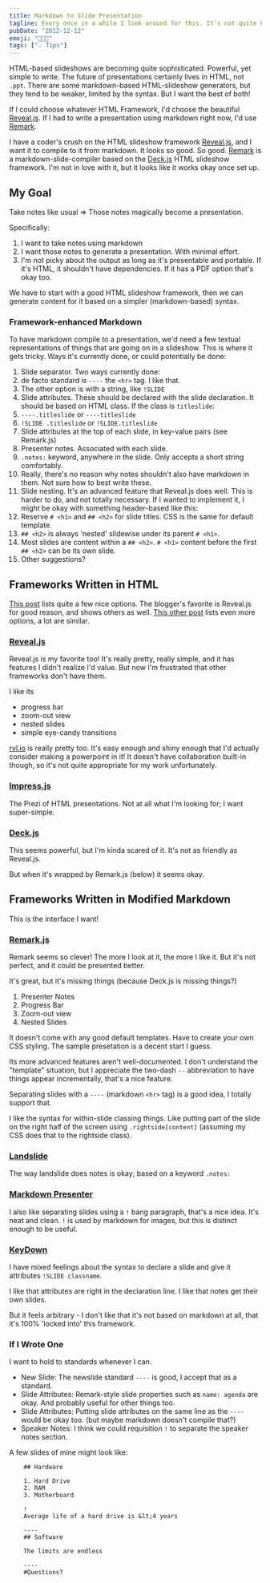 ```yaml
---
title: Markdown to Slide Presentation
tagline: Every once in a while I look around for this. It's not quite here yet.
pubDate: "2012-12-12"
emoji: "🧑🏻‍🏫"
tags: ["💡 Tips"]
---
```


HTML-based slideshows are becoming quite sophisticated. Powerful, yet simple to write. The future of presentations certainly lives in HTML, not `.ppt`. There are some markdown-based HTML-slideshow generators, but they tend to be weaker, limited by the syntax. But I want the best of both!

If I could choose whatever HTML Framework, I'd choose the beautiful [Reveal.js](http://lab.hakim.se/reveal-js/). If I had to write a presentation using markdown right now, I'd use [Remark](http://gnab.github.com/remark/).

I have a coder's crush on the HTML slideshow framework [Reveal.js](http://lab.hakim.se/reveal-js/), and I want it to compile to it from markdown. It looks so good. So good. [Remark](http://gnab.github.com/remark/) is a markdown-slide-compiler based on the [Deck.js](http://imakewebthings.com/deck.js/) HTML slideshow framework. I'm not in love with it, but it looks like it works okay once set up.

## My Goal

Take notes like usual => Those notes magically become a presentation.

Specifically:

1. I want to take notes using markdown
2. I want those notes to generate a presentation. With minimal effort.
3. I'm not picky about the output as long as it's presentable and portable. If it's HTML, it shouldn't have dependencies. If it has a PDF option that's okay too.

We have to start with a good HTML slideshow framework, then we can generate content for it based on a simpler (markdown-based) syntax.

### Framework-enhanced Markdown

To have markdown compile to a presentation, we'd need a few textual representations of things that are going on in a slideshow. This is where it gets tricky. Ways it's currently done, or could potentially be done:

1. Slide separator. Two ways currently done:
1. de facto standard is `----` the `<hr>` tag. I like that.
1. The other option is with a string, like `!SLIDE`
1. Slide attributes. These should be declared with the slide declaration. It should be based on HTML class. If the class is `titleslide`:
1. `----.titleslide` or `----titleslide`
1. `!SLIDE .titleslide` or `!SLIDE.titleslide`
1. Slide attributes at the top of each slide, in key-value pairs (see Remark.js)
1. Presenter notes. Associated with each slide.
1. `.notes:` keyword, anywhere in the slide. Only accepts a short string comfortably.
1. Really, there's no reason why notes shouldn't also have markdown in them. Not sure how to best write these.
1. Slide nesting. It's an advanced feature that Reveal.js does well. This is harder to do, and not totally necessary. If I wanted to implement it, I might be okay with something header-based like this:
1. Reserve `# <h1>` and `## <h2>` for slide titles. CSS is the same for default template.
1. `## <h2>` is always 'nested' slidewise under its parent `# <h1>`.
1. Most slides are content within a `## <h2>`. `# <h1>` content before the first `## <h2>` can be its own slide.
1. Other suggestions?

## Frameworks Written in HTML

[This post](http://www.sitepoint.com/5-free-html5-presentation-systems/) lists quite a few nice options. The blogger's favorite is Reveal.js for good reason, and shows others as well. [This other post](http://www.impressivewebs.com/html-slidedeck-toolkits/) lists even more options, a lot are similar.

### [Reveal.js](https://github.com/hakimel/reveal.js/)

Reveal.js is my favorite too! It's really pretty, really simple, and it has features I didn't realize I'd value. But now I'm frustrated that other frameworks don't have them.

I like its

- progress bar
- zoom-out view
- nested slides
- simple eye-candy transitions

[rvl.io](http://www.rvl.io) is really pretty too. It's easy enough and shiny enough that I'd actually consider making a powerpoint in it! It doesn't have collaboration built-in though, so it's not quite appropriate for my work unfortunately.

### [Impress.js](https://github.com/bartaz/impress.js/)

The Prezi of HTML presentations. Not at all what I'm looking for; I want super-simple.

### [Deck.js](https://github.com/imakewebthings/deck.js)

This seems powerful, but I'm kinda scared of it. It's not as friendly as Reveal.js.

But when it's wrapped by Remark.js (below) it seems okay.

## Frameworks Written in Modified Markdown

This is the interface I want!

### [Remark.js](http://github.com/gnab/remark)

Remark seems so clever! The more I look at it, the more I like it. But it's not perfect, and it could be presented better.

It's great, but it's missing things (because Deck.js is missing things?)

1. Presenter Notes
2. Progress Bar
3. Zoom-out view
4. Nested Slides

It doesn't come with any good default templates. Have to create your own CSS styling. The sample presetation is a decent start I guess.

Its more advanced features aren't well-documented. I don't understand the "template" situation, but I appreciate the two-dash `--` abbreviation to have things appear incrementally, that's a nice feature.

Separating slides with a `----` (markdown `<hr>` tag) is a good idea, I totally support that.

I like the syntax for within-slide classing things. Like putting part of the slide on the right half of the screen using `.rightside[content]` (assuming my CSS does that to the rightside class).

### [Landslide](https://github.com/adamzap/landslide#notes)

The way landslide does notes is okay; based on a keyword `.notes:`

### [Markdown Presenter](http://www.splinter.com.au/markdown-presentations/)

I also like separating slides using a `!` bang paragraph, that's a nice idea. It's neat and clean. `!` is used by markdown for images, but this is distinct enough to be useful.

### [KeyDown](https://github.com/infews/keydown)

I have mixed feelings about the syntax to declare a slide and give it attributes `!SLIDE classname`.

I like that attributes are right in the declaration line. I like that notes get their own slides.

But it feels arbitrary - I don't like that it's not based on markdown at all, that it's 100% 'locked into' this framework.

### If I Wrote One

I want to hold to standards whenever I can.

- New Slide: The newslide standard `----` is good, I accept that as a standard.
- Slide Attributes: Remark-style slide properties such as `name: agenda` are okay. And probably useful for other things too.
- Slide Attributes: Putting slide attributes on the same line as the `----` would be okay too. (but maybe markdown doesn't compile that?)
- Speaker Notes: I think we could requisition `!` to separate the speaker notes section.

A few slides of mine might look like:

```
    ## Hardware

    1. Hard Drive
    2. RAM
    3. Motherboard

    !
    Average life of a hard drive is &lt;4 years

    ----
    ## Software

    The limits are endless

    ----
    #Questions?
```
